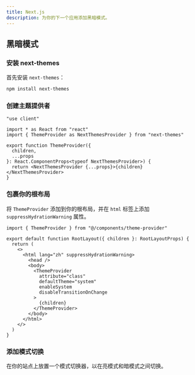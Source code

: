```yaml
---
title: Next.js
description: 为你的下一个应用添加黑暗模式。
---
```


## 黑暗模式

<Steps>

### 安装 next-themes

首先安装 `next-themes`：

```bash
npm install next-themes
```

### 创建主题提供者

```tsx title="components/theme-provider.tsx"
"use client"

import * as React from "react"
import { ThemeProvider as NextThemesProvider } from "next-themes"

export function ThemeProvider({
  children,
  ...props
}: React.ComponentProps<typeof NextThemesProvider>) {
  return <NextThemesProvider {...props}>{children}</NextThemesProvider>
}
```

### 包裹你的根布局

将 `ThemeProvider` 添加到你的根布局，并在 `html` 标签上添加 `suppressHydrationWarning` 属性。

```tsx {1,6,9-14,16} title="app/layout.tsx"
import { ThemeProvider } from "@/components/theme-provider"

export default function RootLayout({ children }: RootLayoutProps) {
  return (
    <>
      <html lang="zh" suppressHydrationWarning>
        <head />
        <body>
          <ThemeProvider
            attribute="class"
            defaultTheme="system"
            enableSystem
            disableTransitionOnChange
          >
            {children}
          </ThemeProvider>
        </body>
      </html>
    </>
  )
}
```

### 添加模式切换

在你的站点上放置一个模式切换器，以在亮模式和暗模式之间切换。

<ComponentPreview name="mode-toggle" className="[&_.preview]:items-start" />

</Steps>